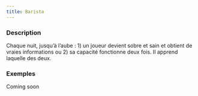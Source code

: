 ```yaml
---
title: Barista
---
```



<Role BARISTA header />

### Description

Chaque nuit, jusqu’à l’aube : 1) un joueur devient sobre et sain et obtient de vraies informations ou 2) sa capacité fonctionne deux fois. Il apprend laquelle des deux.

### Exemples

Coming soon